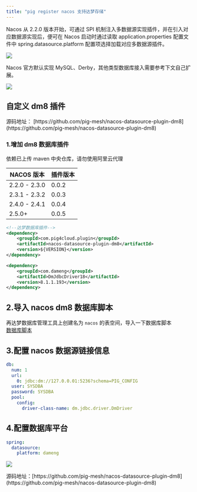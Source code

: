 ```yaml
---
title: "pig register nacos 支持达梦存储"
---
```


Nacos 从 2.2.0 版本开始，可通过 SPI 机制注入多数据源实现插件，并在引入对应数据源实现后，便可在 Nacos 启动时通过读取 application.properties 配置文件中 spring.datasource.platform 配置项选择加载对应多数据源插件。

![](https://minio.pigx.vip/oss/202212/1671179590.jpg)

<Note>
Nacos 官方默认实现 MySQL、Derby，其他类型数据库接入需要参考下文自己扩展。
</Note>

![](https://minio.pigx.vip/oss/202212/1671180565.png)

## 自定义 dm8 插件

<Warning>
源码地址： [https://github.com/pig-mesh/nacos-datasource-plugin-dm8](https://github.com/pig-mesh/nacos-datasource-plugin-dm8)
</Warning>

### 1.增加 dm8 数据库插件

<Note>
依赖已上传 maven 中央仓库，请勿使用阿里云代理
</Note>

| NACOS 版本 | 插件版本 |
| --- | --- |
| 2.2.0 - 2.3.0 | 0.0.2 |
| 2.3.1 - 2.3.2 | 0.0.3 |
| 2.4.0 - 2.4.1 | 0.0.4 |
| 2.5.0+ | 0.0.5 |

```xml
<!--达梦数据库插件-->
<dependency>
    <groupId>com.pig4cloud.plugin</groupId>
    <artifactId>nacos-datasource-plugin-dm8</artifactId>
    <version>${VERSION}</version>
</dependency>

<dependency>
    <groupId>com.dameng</groupId>
    <artifactId>DmJdbcDriver18</artifactId>
    <version>8.1.1.193</version>
</dependency>
```

## 2.导入 nacos dm8 数据库脚本

再达梦数据库管理工具上创建名为 `nacos` 的表空间，导入一下数据库脚本  
[数据库脚本](./sql/nacos.sql)

## 3.配置 nacos 数据源链接信息

```yaml
db:
  num: 1
  url:
    0: jdbc:dm://127.0.0.01:5236?schema=PIG_CONFIG
  user: SYSDBA
  password: SYSDBA
  pool:
    config:
      driver-class-name: dm.jdbc.driver.DmDriver
```

## 4.配置数据库平台

```yaml
spring:
  datasource:
    platform: dameng
```

![](https://minio.pigx.vip/oss/202212/1671184577.png)

<Note>
源码地址：[https://github.com/pig-mesh/nacos-datasource-plugin-dm8](https://github.com/pig-mesh/nacos-datasource-plugin-dm8)
</Note>

